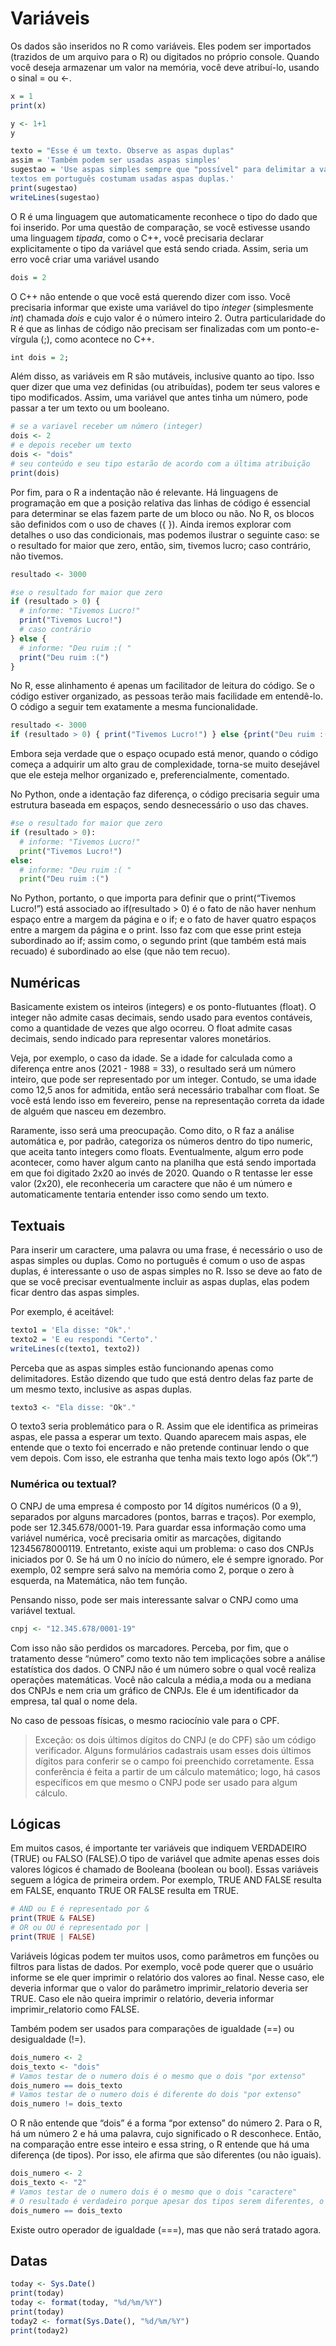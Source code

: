 # Variáveis

Os dados são inseridos no R como variáveis. Eles podem ser importados (trazidos de um arquivo para o R) ou digitados no próprio console. Quando você deseja armazenar um valor na memória, você deve atribuí-lo, usando o sinal = ou <-.

```r
x = 1
print(x)

y <- 1+1
y
```

```r
texto = "Esse é um texto. Observe as aspas duplas"
assim = 'Também podem ser usadas aspas simples'
sugestao = 'Use aspas simples sempre que "possível" para delimitar a variável. Os 
textos em português costumam usadas aspas duplas.'
print(sugestao)
writeLines(sugestao)
```

O R é uma linguagem que automaticamente reconhece o tipo do dado que foi inserido. Por uma questão de comparação, se você estivesse usando uma linguagem _tipada_, como o C++, você precisaria declarar explicitamente o tipo da variável que está sendo criada. Assim, seria um erro você criar uma variável usando

```r
dois = 2
```

O C++ não entende o que você está querendo dizer com isso. Você precisaria informar que existe uma variável do tipo _integer_ (simplesmente _int_) chamada _dois_ e cujo valor é o número inteiro 2. Outra particularidade do R é que as linhas de código não precisam ser finalizadas com um ponto-e-vírgula (;), como acontece no C++.

```r
int dois = 2;
```

Além disso, as variáveis em R são mutáveis, inclusive quanto ao tipo. Isso quer dizer que uma vez definidas (ou atribuídas), podem ter seus valores e tipo modificados. Assim, uma variável que antes tinha um número, pode passar a ter um texto ou um booleano.

```r
# se a variavel receber um número (integer)
dois <- 2
# e depois receber um texto
dois <- "dois"
# seu conteúdo e seu tipo estarão de acordo com a última atribuição
print(dois)
```


Por fim, para o R a indentação não é relevante. Há linguagens de programação em que a posição relativa das linhas de código é essencial para determinar se elas fazem parte de um bloco ou não. No R, os blocos são definidos com o uso de chaves ({ }). Ainda iremos explorar com detalhes o uso das condicionais, mas podemos ilustrar o seguinte caso: se o resultado for maior que zero, então, sim, tivemos lucro; caso contrário, não tivemos.

```r

resultado <- 3000

#se o resultado for maior que zero
if (resultado > 0) { 
  # informe: "Tivemos Lucro!"
  print("Tivemos Lucro!") 
  # caso contrário
} else {  
  # informe: "Deu ruim :( "
  print("Deu ruim :(") 
}
```

No R, esse alinhamento é apenas um facilitador de leitura do código. Se o código estiver organizado, as pessoas terão mais facilidade em entendê-lo. O código a seguir tem exatamente a mesma funcionalidade.

```r

resultado <- 3000
if (resultado > 0) { print("Tivemos Lucro!") } else {print("Deu ruim :(")}
```

Embora seja verdade que o espaço ocupado está menor, quando o código começa a adquirir um alto grau de complexidade, torna-se muito desejável que ele esteja melhor organizado e, preferencialmente, comentado. 

No Python, onde a identação faz diferença, o código precisaria seguir uma estrutura baseada em espaços, sendo desnecessário o uso das chaves.

```python
#se o resultado for maior que zero
if (resultado > 0):  
  # informe: "Tivemos Lucro!"
  print("Tivemos Lucro!") 
else:  
  # informe: "Deu ruim :( "
  print("Deu ruim :(") 

```

No Python, portanto, o que importa para definir que o print("Tivemos Lucro!") está associado ao if(resultado > 0) é o fato de não haver nenhum espaço entre a margem da página e o if; e o fato de haver quatro espaços entre a margem da página e o print. Isso faz com que esse print esteja subordinado ao if; assim como, o segundo print (que também está mais recuado) é subordinado ao else (que não tem recuo).

## Numéricas

Basicamente existem os inteiros (integers) e os ponto-flutuantes (float). O integer não admite casas decimais, sendo usado para eventos contáveis, como a quantidade de vezes que algo ocorreu. O float admite casas decimais, sendo indicado para representar valores monetários.

Veja, por exemplo, o caso da idade. Se a idade for calculada como a diferença entre anos (2021 - 1988 = 33), o resultado será um número inteiro, que pode ser representado por um integer. Contudo, se uma idade como 12,5 anos for admitida, então será necessário trabalhar com float. Se você está lendo isso em fevereiro, pense na representação correta da idade de alguém que nasceu em dezembro.

Raramente, isso será uma preocupação. Como dito, o R faz a análise automática e, por padrão, categoriza os números dentro do tipo numeric, que aceita tanto integers como floats. Eventualmente, algum erro pode acontecer, como haver algum canto na planilha que está sendo importada em que foi digitado 2x20 ao invés de 2020. Quando o R tentasse ler esse valor (2x20), ele reconheceria um caractere que não é um número e automaticamente tentaria entender isso como sendo um texto.

## Textuais

Para inserir um caractere, uma palavra ou uma frase, é necessário o uso de aspas simples ou duplas. Como no português é comum o uso de aspas duplas, é interessante o uso de aspas simples no R. Isso se deve ao fato de que se você precisar eventualmente incluir as aspas duplas, elas podem ficar dentro das aspas simples.

Por exemplo, é aceitável:

```r
texto1 = 'Ela disse: "Ok".'
texto2 = 'E eu respondi "Certo".'
writeLines(c(texto1, texto2))
```

Perceba que as aspas simples estão funcionando apenas como delimitadores. Estão dizendo que tudo que está dentro delas faz parte de um mesmo texto, inclusive as aspas duplas.

```r
texto3 <- "Ela disse: "Ok"."
```

O texto3 seria problemático para o R. Assim que ele identifica as primeiras aspas, ele passa a esperar um texto. Quando aparecem mais aspas, ele entende que o texto foi encerrado e não pretende continuar lendo o que vem depois. Com isso, ele estranha que tenha mais texto logo após (Ok".")

### Numérica ou textual?

O CNPJ de uma empresa é composto por 14 dígitos numéricos (0 a 9), separados por alguns marcadores (pontos, barras e traços). Por exemplo, pode ser 12.345.678/0001-19. Para guardar essa informação como uma variável numérica, você precisaria omitir as marcações, digitando 12345678000119. Entretanto, existe aqui um problema: o caso dos CNPJs iniciados por 0. Se há um 0 no início do número, ele é sempre ignorado. Por exemplo, 02 sempre será salvo na memória como 2, porque o zero à esquerda, na Matemática, não tem função.

Pensando nisso, pode ser mais interessante salvar o CNPJ como uma variável textual.

```r
cnpj <- "12.345.678/0001-19"
```

Com isso não são perdidos os marcadores. Perceba, por fim, que o tratamento desse "número" como texto não tem implicações sobre a análise estatística dos dados. O CNPJ não é um número sobre o qual você realiza operações matemáticas. Você não calcula a média,a moda ou a mediana dos CNPJs e nem cria um gráfico de CNPJs. Ele é um identificador da empresa, tal qual o nome dela.

No caso de pessoas físicas, o mesmo raciocínio vale para o CPF.

> Exceção: os dois últimos dígitos do CNPJ (e do CPF) são um código verificador. Alguns formulários cadastrais usam esses dois últimos dígitos para conferir se o campo foi preenchido corretamente. Essa conferência é feita a partir de um cálculo matemático; logo, há casos específicos em que mesmo o CNPJ pode ser usado para algum cálculo.

## Lógicas

Em muitos casos, é importante ter variáveis que indiquem VERDADEIRO (TRUE) ou FALSO (FALSE).O tipo de variável que admite apenas esses dois valores lógicos é chamado de Booleana (boolean ou bool). Essas variáveis seguem a lógica de primeira ordem. Por exemplo, TRUE AND FALSE resulta em FALSE, enquanto TRUE OR FALSE resulta em TRUE.

```r
# AND ou E é representado por &
print(TRUE & FALSE)
# OR ou OU é representado por |
print(TRUE | FALSE) 
```

Variáveis lógicas podem ter muitos usos, como parâmetros em funções ou filtros para listas de dados. Por exemplo, você pode querer que o usuário informe se ele quer imprimir o relatório dos valores ao final. Nesse caso, ele deveria informar que o valor do parâmetro imprimir_relatorio deveria ser TRUE. Caso ele não queira imprimir o relatório, deveria informar imprimir_relatorio como FALSE.

Também podem ser usados para comparações de igualdade (==) ou desigualdade (!=).

```r
dois_numero <- 2
dois_texto <- "dois"
# Vamos testar de o numero dois é o mesmo que o dois "por extenso"
dois_numero == dois_texto
# Vamos testar de o numero dois é diferente do dois "por extenso"
dois_numero != dois_texto
```

O R não entende que "dois" é a forma "por extenso" do número 2. Para o R, há um número 2 e há uma palavra, cujo significado o R desconhece. Então, na comparação entre esse inteiro e essa string, o R entende que há uma diferença (de tipos). Por isso, ele afirma que são diferentes (ou não iguais).

```r
dois_numero <- 2
dois_texto <- "2"
# Vamos testar de o numero dois é o mesmo que o dois "caractere"
# O resultado é verdadeiro porque apesar dos tipos serem diferentes, o conteúdo é o mesmo.
dois_numero == dois_texto
```

Existe outro operador de igualdade (===), mas que não será tratado agora.

## Datas

```r
today <- Sys.Date()
print(today)
today <- format(today, "%d/%m/%Y")
print(today)
today2 <- format(Sys.Date(), "%d/%m/%Y")
print(today2)
```